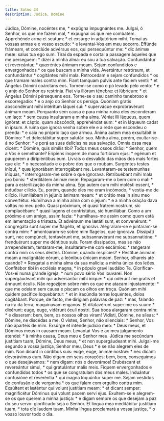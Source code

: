 ```yaml
---
title: Salmo 34
description: Judica, Domine
---
```


<div class="side-by-side not-content">
  <span>Júdica, Dómine, nocéntes me, * expúgna impugnántes me.</span>
  <span>
    Julgai, ó Senhor, os que me fazem mal, * expugnai os que me combatem.
  </span>
  <span>Apprehénde arma et scutum: * et exsúrge in adjutórium mihi.</span>
  <span>
    Tomai as vossas armas e o vosso escudo: * e levantai-Vos em meu socorro.
  </span>
  <span>
    Effúnde frámeam, et conclúde advérsus eos, qui persequúntur me: * dic ánimæ
    meæ: salus tua ego sum.
  </span>
  <span>
    Tirai da espada e cortai a passagem àqueles que me perseguem: * dizei à
    minha alma: eu sou a tua salvação.
  </span>
  <span>Confundántur et revereántur, * quæréntes ánimam meam.</span>
  <span>Sejam confundidos e envergonhados * os que buscam a minha vida.</span>
  <span>Avertántur retrórsum, et confundántur * cogitántes mihi mala.</span>
  <span>Retrocedam e sejam confundidos * os que tramam males contra mim.</span>
  <span>
    Fiant tamquam pulvis ante fáciem venti: * et Ángelus Dómini coárctans eos.
  </span>
  <span>
    Tornem-se como o pó levado pelo vento: * e o anjo do Senhor os restrinja.
  </span>
  <span>
    Fiat via illórum ténebræ et lúbricum: * et Ángelus Dómini pérsequens eos.
  </span>
  <span>
    Torne-se o seu caminho tenebroso e escorregadio: * e o anjo do Senhor os
    persiga.
  </span>
  <span>
    Quóniam gratis abscondérunt mihi intéritum láquei sui: * supervácue
    exprobravérunt ánimam meam.
  </span>
  <span>
    Porquanto sem causa e para minha ruina eles esconderam um laço: * sem causa
    insultaram a minha alma.
  </span>
  <span>
    Véniat illi láqueus, quem ignórat: et cáptio, quam abscóndit, apprehéndat
    eum: * et in láqueum cadat in ipsum.
  </span>
  <span>
    A ruina que ignora venha sobre ele e a rede que escondeu o prenda: * e caia
    no próprio laço que armou.
  </span>
  <span>
    Ánima autem mea exsultábit in Dómino: * et delectábitur super salutári suo.
  </span>
  <span>
    Minha alma, porém, exultar-se-á no Senhor: * e porá as suas delícias na sua
    salvação.
  </span>
  <span>Omnia ossa mea dicent: * Dómine, quis símilis tibi?</span>
  <span>Todos meus ossos dirão: * Senhor, quem a Vós é semelhante?</span>
  <span>
    Erípiens ínopem de manu fortiórum ejus: * egénum et páuperem a diripiéntibus
    eum.
  </span>
  <span>
    Livrais o desvalido das mãos dos mais fortes que ele: * o necessitado e o
    pobre dos que o roubam.
  </span>
  <span>Surgéntes testes iníqui, * quæ ignorábam interrogábant me.</span>
  <span>
    Levantaram-se testemunhas iníquas, * interrogaram-me sobre o que ignorava.
  </span>
  <span>Retribuébant mihi mala pro bonis: * sterilitátem ánimæ meæ.</span>
  <span>
    Repagaram-me o bem com o mal: * para a esterilização da minha alma.
  </span>
  <span>Ego autem cum mihi molésti essent, * induébar cilício.</span>
  <span>Eu, porém, quando eles me eram incómodo, * vestia-me de cilício.</span>
  <span>
    Humiliábam in jejúnio ánimam meam: * et orátio mea in sinu meo convertétur.
  </span>
  <span>
    Humilhava a minha alma com o jejum: * e a minha oração dava voltas no meu
    peito.
  </span>
  <span>
    Quasi próximum, et quasi fratrem nostrum, sic complacébam: * quasi lugens et
    contristátus, sic humiliábar.
  </span>
  <span>
    Como a um próximo e um amigo, assim fazia: * humilhava-me assim como quem
    está em lamentação e tristeza.
  </span>
  <span>
    Et advérsum me lætáti sunt, et convenérunt: * congregáta sunt super me
    flagélla, et ignorávi.
  </span>
  <span>
    Alegraram-se e juntaram-se contra mim: * amontoaram-se sobre mim flagelos,
    que ignorava.
  </span>
  <span>
    Dissipáti sunt, nec compúncti, tentavérunt me, subsannavérunt me
    subsannatióne: * frenduérunt super me déntibus suis.
  </span>
  <span>
    Foram dissipados, mas se não arrependeram, tentaram-me, insultaram-me com
    escárnios: * rangeram contra mim os seus dentes.
  </span>
  <span>
    Dómine, quando respícies? * Restítue ánimam meam a malignitáte eórum, a
    leónibus únicam meam.
  </span>
  <span>
    Senhor, olhareis até quando? * Resgatai a minha alma da sua malícia: a minha
    única dos leões.
  </span>
  <span>Confitébor tibi in ecclésia magna, * in pópulo gravi laudábo Te.</span>
  <span>
    Glorificar-Vos-ei numa grande igreja, * num povo sério Vos louvarei.
  </span>
  <span>
    Non supergáudeant mihi qui adversántur mihi iníque: * qui odérunt me gratis
    et ánnuunt óculis.
  </span>
  <span>
    Não regozijem sobre mim os que me atacam injustamente: * que me odeiam sem
    causa e piscam os olhos em troça.
  </span>
  <span>
    Quóniam mihi quidem pacífice loquebántur: * et in iracúndia terræ loquéntes,
    dolos cogitábant.
  </span>
  <span>
    Porque, de facto, me dirigiam palavras de paz: * mas, falando na ira da
    terra, maquinavam enganos.
  </span>
  <span>
    Et dilatavérunt super me os suum: * dixérunt: euge, euge, vidérunt óculi
    nostri.
  </span>
  <span>
    Sua boca alargaram contra mim: * e disseram: bem, bem, os nossos olhos
    viram!
  </span>
  <span>Vidísti, Dómine, ne síleas: * Dómine, ne discédas a me.</span>
  <span>
    O vistes, Senhor, não silenciais: * Senhor, Vos não aparteis de mim.
  </span>
  <span>
    Exsúrge et inténde judício meo: * Deus meus, et Dóminus meus in causam meam.
  </span>
  <span>
    Levantai-Vos e ao meu julgamento atendei: * à minha causa, Deus meu e Senhor
    meu.
  </span>
  <span>
    Júdica me secúndum justítiam tuam, Dómine, Deus meus, * et non supergáudeant
    mihi.
  </span>
  <span>
    Julgai-me segundo a vossa justiça, Senhor meu, Deus * e se não alegrem eles
    de mim.
  </span>
  <span>
    Non dicant in córdibus suis: euge, euge, ánimæ nostræ: * nec dicant:
    devorávimus eum.
  </span>
  <span>
    Não digam em seus corações: bem, bem, conseguimos o que desejávamos: * nem
    digam: nós o devorámos!
  </span>
  <span>Erubéscant et revereántur simul, * qui gratulántur malis meis.</span>
  <span>
    Fiquem envergonhados e confundidos todos * os que se congratulam dos meus
    males.
  </span>
  <span>
    Induántur confusióne et reveréntia * qui magna loquúntur super me.
  </span>
  <span>
    Sejam vestidos de confusão e de vergonha * os que falam com orgulho contra
    mim.
  </span>
  <span>
    Exsúltent et læténtur qui volunt justítiam meam: * et dicant semper:
    magnificétur Dóminus qui volunt pacem servi ejus.
  </span>
  <span>
    Exultem-se e alegrem-se os que querem a minha justiça: * e digam sempre os
    que desejam a paz do seu servo: glorificado seja o Senhor.
  </span>
  <span>Et lingua mea meditábitur justítiam tuam, * tota die laudem tuam.</span>
  <span>
    Minha língua proclamará a vossa justiça, * o vosso louvor todo o dia.
  </span>
</div>
